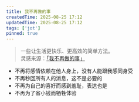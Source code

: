 ```yaml
---
title: 我不再做的事
createdTime: 2025-08-25 17:12
updatedTime: 2025-08-25 17:12
tags: ['jot']
pinned: true
---
```


> 一些让生活更快乐、更高效的简单方法。  
> 灵感来源：[「我不再做的事」](https://x.com/gregisenberg/status/1949626889435234360)

- 不再将感情依赖在他人身上，没有人能跟我感同身受
- 不再秒回所有人的消息，这不是必要的
- 不再为自己的喜好而感到羞耻，表达也是
- 不再为了省小钱而牺牲体验
